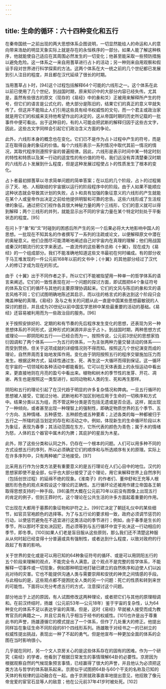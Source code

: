 ```yaml
---
---
---
```

title: 生命的循环：六十四种变化和五行
---



在秦帝国统一之前出现的两大思想体系企图说明，一切显然能给人的命运和人的意向带来浩劫的明显天象实际上就是存在的永恒秩序的一部分。如果人能了解这种秩序，他就能使自己适应在其周围必然发生的一切变化；他甚至能采取一些预防措施以避免危险。这一体系之一来自用蓍草进行占卜的活动；另一种则来自用观察和假设手段对世界进行科学探索的方法。这两个体系在大一统之前的几个世纪都已发展到引人注目的程度，并且都在汉代延续了很长的时期。

当用蓍草占卜时，[94]这个过程包括解释64个可能的六线形之一。这个体系在此以前已使用了几个世纪，到战国时期，原来知识中的大部分内容已经失传。尤其是，虽然有些很古的原文（现存的《易经》中的彖和爻）正被用来解释所产生的符号，但它们的语言是公式化的，绝大部分是陈旧的，结果它们的真正的意义早就失传了。但这并不能阻止人们引用这些具有经书权威性的文句，而一个君主或政治家就是用它们的权威来支持他希望作出的决定的，这从帝国时期的历史所记载的一批事件中便可看出。出于这种目的，有的人可能会把武断的解释归因于这些古文字，因此，这些古文字同样会引起它们政治含义方面的争论。

此外，六线形本身的概念也在变化。它们已不是作为占卜过程中产生的符号，而是正在取得自身的象征的价值。每个六线形表示一系列情况中取代其前一情况的情况，其取代程序则遵照宇宙的普遍规律。因此，六线形是表示时间中某一特定时刻的特性和特质以及某一行动的适宜性的有价值的符号。我们远没有弄清楚秦汉时期的六线形占卜发展到什么程度，但是这种发展过程使占卜的性质发生了根本的变化。

占卜者最初掷蓍草以寻求简单问题的简单答案；在以后的几个阶段，占卜的过程揭示了天、地、人相联结的宇宙据以运行的阶段程序中的阶段。由于人如果不能顺应这种状态就会导致其计划的失败，占卜和具有加强的象征意义的六线形的产生就能在某个人或皇帝作出决定之前给他提供明智和可靠的忠告。这些六线形成了生活规律的象征。通过把它们视作各具很大神秘力量的两个三线形，它们的意义就可以得到解释；两个三线形的并列，就能显示出不同的宇宙力量在某个特定时刻处于平衡状态的程度。[95]

在问卜于“彖”和“爻”时碰到的困惑后所产生的另一个后果必将大大地影响中国人的思想。一批现在不知其名的作者撰写了一系列的注疏或论文，以便解释原文中潜在的奥秘意义。他们企图尽可能清晰地阐述自己对宇宙内在真理的理解；他们用战国或秦汉时期流行的文字来表述。一直流传的这些著作总称《十翼》，现在成为《易经》的一个组成部分。我们不能准确地知道这些文书最初在何时编成。有的部分收于马王堆发现的一件公元前168年以前的文书中；《十翼》的其他部分经过了汉代人的修订才成为现在的形式。

由于《十翼》出于不同作者之手，所以它们不能被指望用一种单一的哲学体系的语言来阐述。它们的一致性表现在对一个问题的探讨方面，即试图把64个象征符号的体系及它们的循环与其他的主要原理协调起来。它们的文风与陈旧的彖和爻的语言风格不同；它们试图明确地陈述其启示，而以往的格言式的表达到这个阶段只会掩盖神秘的真理。《易经》及与之有关的问题从此一直是中国某些思想最敏锐的人探讨的题目，并且成为20世纪以前中国玄学思辨中某些最重要的活动的基础。《易经》还容易被利用而为一些政治目的服务。[96]

关于按照安排好的、定期的和有节奏的先后程序发生变化的思想，还表现为另一种思想体系的不同形式，这种形式的渊源并非出于占卜。到战国时期，两种思想方式或理论——即阴阳和五行——已经合而为一。按照传说，公元前3世纪的思想家驺衍因调和了两个体系——一为五行的体系，一为主张两种力量交替活动的体系——而受到赞扬，但关于这项成就的详细情况则不得而知。按照这几个世纪演变而成的理论，自然界周而复始地发挥作用。变化由于阴阳按照五行的程序交替施加压力而发生。根据这种方式，延续性通过生、死、再生这一大循环而得到保证。这一循环在宇宙的一切领域和各种活动中都能看到。它可以在天体表面上的永恒运动中看出来，更直接地则在月亮的盈亏中看出来。植物和树木的季节性的发芽、开花、凋谢、再生也是按照这一类型进行，如同动物和人类的生、死和再生那样。

阴阳和五行的理论引起了在汉代趋于明显的许多复杂情况和弊病。一旦五行循环的思想被人接受，它就过分地、武断地和不加区别地应用于生命的一切秩序和方式中。结果分类以五为组，而不管这种分类是否包括无遗或是否合适。这样，就出现了一种倾向，或者甚至出现一种理智上的强制性，即确定物质世界的五个季节、五个方向、五种情绪、五种感觉、五种颜色或五种要素；上述各类的每一种都被归于五行之一所辖的适当划定的存在和活动之中。例如，体现新生的生命循环阶段以木为象征，表现为春季；其活动范围在东方，它所代表的颜色为青色；属于木的情绪为怒，人体的五个器官中属木的为脾；其庇护的星辰为木星。

此外，除了这些分类和认同之外，仍存在一个根本的问题。人们可以用多种不同的方式设想五行的序列，所以必须确定它们的顺序和与所选顺序有关的原理。实际上在许多序列中，只有两种被广泛地接受。[97]

比采用五行作为分类方法更有重要意义的是五行理论在人们心目中的地位。汉代的思想家即使不是全部，似乎也大部分接受了这个理论，用它来解释世界上自然序列（包括创世过程）的延绵不绝的现象。《淮南子》的作者们、董仲舒和王充等人根据形形色色的观点来假设这个理论的正确性。五行循环论还被用作建立帝国各王朝取得思想支持的一种手段。[98]虽然大概在公元前70年以前没有图像上出现五行的肯定的例子，但到王莽时代，这个理论在公共生活的许多方面起着重要的作用。

它出现在大都用于墓葬的象征物和护符之上。[99]它决定了朝廷礼仪中的某些细节，如官员官袍颜色的选择等。为了与五行论的要求相一致，政府必须调节惩罚的行动，以使惩罚避免在不适宜进行这类活动的季节进行；例如，由于春季是生长的季节，所以那时不宜处决囚犯，而必须等到与五行循环中宜于处决这一行动相应的季节，即冬季。[100]如果人们老是盲目服从这些原则，那么我们还不清楚这种服从从何时起已经变得十分普遍或具有强制性，或者达到什么程度，以致对政府的行政起了有害的影响。

关于世界的变化或是可以用已知的64种象征符号的循环、或是可以用阴阳五行的五个阶段来理解的观点，不能完全令人满意。这个观点不是完整的哲学体系，不能解释一切事件或一切现象，例如那种明显地打破已建立的自然秩序和迫使人们以凶兆对待的灾害。它也不能提供沟通人类与需要崇拜和安抚的神灵之间情感的手段。与此相似的是，这些观点都不提困扰全人类的另一个问题：死亡的性质和转到来世的可能性。下面将以充分考虑五行的方式，注意探讨这个问题。

部分地出于上述的原因，有人试图修改这两种理论，或者把它们与其他的原理相调和。在前汉终结时，扬雄（公元前53年—公元18年）鉴于宇宙的复杂性，认为64种变化的体系不足以表达宇宙的真理。但是，这时《易经》早就被人接受而成为教育官员的典籍之一，并且它具有几乎相当于经书的权威性。[101]也许是出于尊重此书的声誉，扬雄遵循它的模式提出了一个体系，但作了几处重大的修正。他提出同样旨在象征生命不同阶段的81个四线形系列。扬雄敢于对经书之一的已树立的权威性提出挑战，表现出一种了不起的勇气。但是他宣布一种更加全面的体系的企图在当时影响很小。

几乎就在同时，另一个文人京房关心的是这些体系存在的固有的困难。作为一个研究《易经》的学者，他看到了根据日常发生的事情理解64卦的必要性。京房因为根据观察自然的气候现象预言事情，已经赢得了很大的声誉，并且他认为必须把这类方法与哲学的体系联系起来。京房似乎试图把64卦与60个干支的名称及已知的天体的有规律的运动融合在一起。由于京房就政事直率地提出意见，他招致了像元帝宠爱的宦官石显等人的敌意；他在公元前37年41岁时被处死。[102]